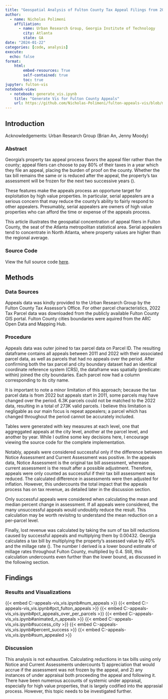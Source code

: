 ```yaml
---
title: "Geospatial Analysis of Fulton County Tax Appeal Filings from 2011 to 2022"
author:
  - name: Nicholas Polimeni
    affiliation: 
      - name: Urban Research Group, Georgia Institute of Technology
        city: Atlanta
        state: GA
date: "2024-01-22"
categories: [code, analysis]
execute:
  echo: false
format:
    html:
        embed-resources: True
        self-contained: true
        toc: true
jupyter: fulton-vis
notebook-view:
  - notebook: generate_vis.ipynb
    title: "Generate Vis for Fulton County Appeals"
    url: https://github.com/Nicholas-Polimeni/fulton-appeals-vis/blob/main/generate_vis.ipynb
---
```


## Introduction

Acknowledgements: Urban Research Group (Brian An, Jenny Moody)

### Abstract
Georgia's property tax appeal process favors the appeal filer rather than the county; appeal filers can choose to pay 80% of their taxes in a year which they file an appeal, placing the burden of proof on the county. Whether the tax bill remains the same or is reduced after the appeal, the property's tax assessment will be frozen for the next two successive years ().

These features make the appeals process an opportune target for exploitation by high value properties. In particular, serial appealers are a serious concern that may reduce the county's ability to fairly respond to other appealers. Presumably, serial appealers are owners of high value properties who can afford the time or expense of the appeals process.

This article illustrates the geospatial concentration of appeal filers in Fulton County, the seat of the Atlanta metropolitan statistical area. Serial appealers tend to concentrate in North Atlanta, where property values are higher than the regional average.

### Source Code
View the full source code [here](https://github.com/Nicholas-Polimeni/fulton-appeals-vis).

## Methods

### Data Sources
Appeals data was kindly provided to the Urban Research Group by the Fulton County Tax Assessor's Office. For other parcel characteristics, 2022 Tax Parcel data was downloaded from the publicly available Fulton County GIS portal. Fulton County cities boundaries were aquired from the ARC Open Data and Mapping Hub.

### Procedure
Appeals data was outer joined to tax parcel data on Parcel ID. The resulting dataframe contains all appeals between 2011 and 2022 with their associated parcel data, as well as parcels that had no appeals over the period. After confirming both the tax parcel and city boundary dataset had an identical coordinate reference system (CRS), the dataframe was spatially (predicate: within) joined the city boundaries. Each parcel now had a column corresponding to its city name.

::: {.callout-note}
It is important to note a minor limitation of this approach; because the tax parcel data is from 2022 but appeals start in 2011, some parcels may have changed over the period. 6.3K parcels could not be matched to the 2022 data, resulting in a total of 273K valid parcels. I believe this limitation is negligable as our main focus is repeat appealers; a parcel which has changed throughout the period cannot be accurately included.
:::

Tables were generated with key measures at each level, one that aggreggated appeals at the city level, another at the parcel level, and another by year. While I outline some key decisions here, I encourage viewing the source code for the complete implementation. 

Notably, appeals were considered successful only if the difference between Notice Assessment and Current Assessment was positive. In the appeals data, Notice Assessment is the original tax bill assessment, wherease current assessment is the result after a possible adjustment. Therefore, appeals were only counted as successful if their tax bill assessment was reduced. The calculated difference in assessments were then adjusted for inflation. However, this undercounts the total impact that the appeals process has on tax revenue, as detailed later in the discussion section.

Only successful appeals were considered when calculating the mean and median percent change in assessment. If all appeals were considered, the many unsuccessful appeals would undoubtly reduce the result. This calculation may be worth revisitng to understand the mean reduction on a per-parcel level.

Finally, lost revenue was calculated by taking the sum of tax bill reductions caused by successful appeals and multiplying them by 0.00432. Georgia calculates a tax bill by multiplying the property's assessed value by 40% and the millage rate (). The number I derived is a lower bound estimate of millage rates throughout Fulton County, multiplied by 0.4. Still, this calculation undercounts even further than the lower bound, as discussed in the following section.


## Findings

### Results and Visualizations
:::{.column-screen-inset}
{{< embed C:\Users\Nick\Documents\code\fulton-appeals-vis\generate_vis.ipynb#num_appeals >}}
{{< embed C:\Users\Nick\Documents\code\fulton-appeals-vis\generate_vis.ipynb#pct_fulton_appeals >}}
{{< embed C:\Users\Nick\Documents\code\fulton-appeals-vis\generate_vis.ipynb#pct_appeals_over_per_parcels >}}
{{< embed C:\Users\Nick\Documents\code\fulton-appeals-vis\generate_vis.ipynb#animated_n_appeals >}}
{{< embed C:\Users\Nick\Documents\code\fulton-appeals-vis\generate_vis.ipynb#success_city >}}
{{< embed C:\Users\Nick\Documents\code\fulton-appeals-vis\generate_vis.ipynb#percent_success >}}
{{< embed C:\Users\Nick\Documents\code\fulton-appeals-vis\generate_vis.ipynb#sum_appealed >}}
:::

### Discussion
This analysis is not exhaustive. Calculating reductions in tax bills using only Notice and Current Assessments undercounts 1) appreciation that would accrue if the assessment was not frozen by the appeal, and 2) any instances of under appraisal both proceeding the appeal and following it. There have been numerous accounts of systemic under appraisal, especially for high value properties, that is largely codified into the apprasial process. However, this topic needs to be investigated further.